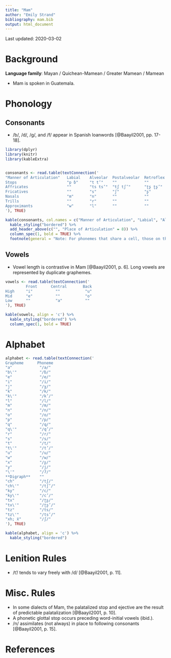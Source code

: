 ```yaml
---
title: "Mam"
author: "Emily Strand"
bibliography: mam.bib
output: html_document
---
```


Last updated: 2020-03-02

# Background

**Language family**: Mayan / Quichean-Mamean / Greater Mamean / Mamean

* Mam is spoken in Guatemala.

# Phonology

## Consonants

* /b/, /d/, /ɡ/, and /f/ appear in Spanish loanwords [@Baayil2001, pp. 17-18].

```r

library(dplyr)
library(knitr)
library(kableExtra)    


consonants <- read.table(textConnection('
"Manner of Articulation"   Labial    Alveolar  Postalveolar  Retroflex  Palatal  Velar    Uvular   Glottal
Stops                      "p ɓ"     "t t’"    ""            ""         "c c’"   "k k’"   "q q’"   "ʔ"
Affricates                 ""        "ts ts’"  "tʃ tʃ’"      "ʈʂ ʈʂ’"   ""       ""       ""       ""
Fricatives                 ""        "s"       "ʃ"           "ʂ"        ""       ""       "χ"      ""
Nasals                     "m"       "n"       ""            ""         ""       ""       ""       ""
Trills                     ""        "r"       ""            ""         ""       ""       ""       ""
Approximants               "w"       "l"       ""            ""         "j"      ""       ""       ""
'), TRUE)

kable(consonants, col.names = c("Manner of Articulation", "Labial", "Alveolar", "Postalveolar", "Retroflex", "Palatal", "Velar", "Uvular", "Glottal"), align = 'c') %>%
  kable_styling("bordered") %>%
  add_header_above(c("", "Place of Articulation" = 8)) %>%
  column_spec(1, bold = TRUE) %>%
  footnote(general = "Note: For phonemes that share a cell, those on the left are plain and those on the right are ejectives. The labial stop on the right is an implosive.", general_title = "")
```

## Vowels

* Vowel length is contrastive in Mam [@Baayil2001, p. 6]. Long vowels are represented by duplicate graphemes.

```r

vowels <- read.table(textConnection('
         Front      Central       Back
High     "i"          ""           "u"         
Mid      "e"          ""           "o"
Low      ""           "a"          ""
'), TRUE)

kable(vowels, align = 'c') %>%
  kable_styling("bordered") %>%
  column_spec(1, bold = TRUE)
```  

# Alphabet

```r

alphabet <- read.table(textConnection('
Grapheme      Phoneme
"a"            "/a/"
"b\'"          "/ɓ/"
"e"            "/e/"
"i"            "/i/"
"j"            "/χ/"                   
"k"            "/k/"
"k\'"          "/k’/"
"l"            "/l/"
"m"            "/m/"
"n"            "/n/"
"o"            "/o/"
"p"            "/p/"
"q"            "/q/"
"q\'"          "/q’/"
"r"            "/r/"
"s"            "/s/"
"t"            "/t/"
"t\'"          "/t’/"
"u"            "/u/"
"w"            "/w/"
"x"            "/ʂ/"
"y"            "/j/"
"\'"           "/ʔ/"
**Digraph**    ""
"ch"           "/tʃ/"
"ch\'"         "/tʃ’/"
"ky"           "/c/"
"ky\'"         "/c’/"
"tx"           "/ʈʂ/"
"tx\'"         "/ʈʂ’/"
"tz"           "/ts/"
"tz\'"         "/ts’/"
"xh; ẍ"        "/ʃ/"
'), TRUE)

kable(alphabet, align = 'c') %>%
  kable_styling("bordered")
```

# Lenition Rules

* /t’/ tends to vary freely with /ɗ/ [@Baayil2001, p. 11].

# Misc. Rules

* In some dialects of Mam, the palatalized stop and ejective are the result of predictable palatalization [@Baayil2001, p. 10].
* A phonetic glottal stop occurs preceding word-initial vowels (ibid.).
* /n/ assimilates (not always) in place to following consonants [@Baayil2001, p. 15].

# References
